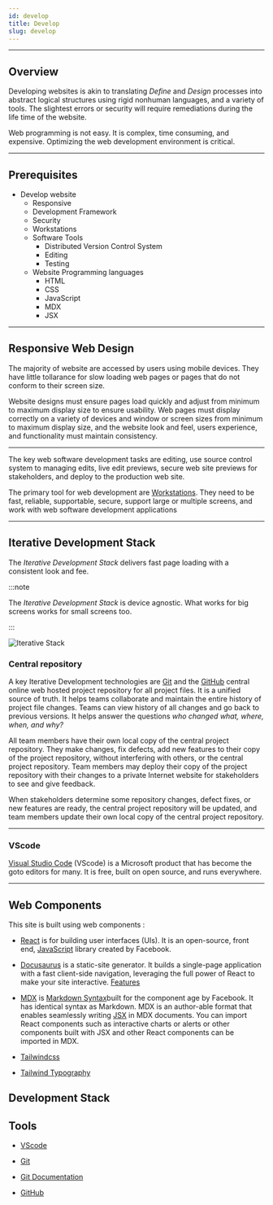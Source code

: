 ```yaml
---
id: develop
title: Develop
slug: develop
---
```


---

## Overview

Developing websites is akin to translating *Define* and *Design* processes into abstract logical structures using rigid nonhuman languages, and a variety of tools. The slightest errors or security  will require remediations during the life time of the website.

Web programming is not easy. It is complex, time consuming, and expensive. Optimizing the web development environment is critical.

---

## Prerequisites

- Develop website
	- Responsive
	- Development Framework
	- Security
	- Workstations
	- Software Tools
	    - Distributed Version Control System
	    - Editing
	    - Testing
	- Website Programming languages
	    - HTML
	    - CSS
	    - JavaScript
	    - MDX
	    - JSX

---

## Responsive Web Design

The majority of website are accessed by users using mobile devices. They have little tollarance for slow loading web pages or pages that do not conform to their screen size.

Website designs must ensure pages load quickly and adjust from minimum to maximum display size to ensure usability. Web pages must display correctly on a variety of devices and window or screen sizes from minimum to maximum display size, and the website look and feel, users experience, and functionality must maintain consistency.


---


The key web software development tasks are editing, use source control system to managing edits, live edit previews, secure web site previews for stakeholders, and deploy to the production web site.

The primary tool for web development are [ Workstations](workstations). They need to be fast, reliable, supportable, secure, support large or multiple screens, and work with web software development applications

---

## Iterative Development Stack

The *Iterative Development Stack*  delivers fast page loading  with a consistent look and fee.

:::note

The *Iterative Development Stack* is device agnostic. What works for  big screens works for  small screens too.

:::

![Iterative Stack](/img/IterativeDevStack.png)

### Central repository

A key Iterative Development technologies are [Git](https://git-scm.com/) and the [GitHub](https://github.com/) central online web hosted project repository for all project files. It is a unified source of truth. It helps teams collaborate and maintain the entire history of project file changes. Teams can view history of all changes and go back to previous versions. It helps answer the questions _who changed what, where, when, and why?_

All team members have their own local copy of the central project repository. They make changes, fix defects, add new features to their copy of the project repository, without interfering with others, or the central project repository. Team members may deploy their copy of the project repository with their changes to a private Internet website for stakeholders to see and give feedback.

When stakeholders determine some repository changes, defect fixes, or new features are ready, the central project repository will be updated, and team members update their own local copy of the central project repository.

<!--
Some times companies may have little interest in how their websites are constructed, as long as they have the features and functionality needed to satisfy their users. The cost of error and security remediation, may cost a magnitude or more money than creating the websites.
-->
---

### VScode

[Visual Studio Code](https://code.visualstudio.com) (VScode) is a Microsoft product that has become  the goto editors for many. It is free, built on open source, and runs everywhere.

---
## Web Components
 
This site is built using web components :

- [React](https://reactjs.org/) is for building user interfaces (UIs). It is an open-source, front end, [JavaScript](https://developer.mozilla.org/en-US/docs/Web/JavaScript) library created by Facebook. 

- [Docusaurus](https://docusaurus.io/)  is a static-site generator. It builds a single-page application with a fast client-side navigation, leveraging the full power of React to make your site interactive. [Features](https://docusaurus.io/docs#features)

- [MDX](https://mdxjs.com) is [Markdown Syntax](https://daringfireball.net/projects/markdown/syntax)built for the component age by Facebook. It has identical syntax as Markdown. MDX is an author-able format that enables seamlessly writing [JSX](https://mdxjs.com/getting-started/#jsx) in MDX documents. You can import React components such as interactive charts or alerts or other components built with JSX and other React components can be imported in MDX.


- [Tailwindcss](https://tailwindcss.com)

- [Tailwind Typography](https://github.com/tailwindlabs/tailwindcss-typography)

## Development Stack





## Tools

- [VScode](https://code.visualstudio.com)

- [Git](https://git-scm.com)

- [Git Documentation](https://git-scm.com/doc)

- [GitHub](https://github.com)
